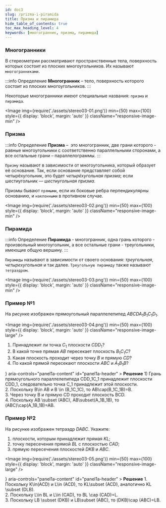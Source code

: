 ```yaml
---
id: doc3
slug: /prizma-i-piramida
title: Призма и пирамида
hide_table_of_contents: true
toc_max_heading_level: 4
keywords: [многогранник, призма, пирамида]
---
```



### Многогранники

В стереометрии рассматривают пространственные тела, поверхность которых состоит из плоских многоугольников. Их называют `многогранниками`.

:::info Определение
**Многогранник** – тело, поверхность которого состоит из плоских многоугольников.
:::

Некоторые многогранники имеют специальные названия: `призма` и `пирамида`.

<Image
  img={require('./assets/stereo03-01.png')}
  min={50}
  max={100}
  style={{ display: 'block', margin: 'auto' }}
  className="responsive-image-min"
/>

### Призма

:::info Определение
**Призма** –  это многогранник, две грани которого - равные многоугольники с соответственно параллельными сторонами, а все остальные грани – параллелограммы.
:::

`Призму` называют в зависимости от многоугольника, который образует её основание. Так, если основание представляет собой четырёхугольник, это будет _четырёхугольная призма_; если шестиугольник — _шестиугольная призма_.

Призмы бывают `прямыми`, если их боковые ребра перпендикулярны основанию, и `наклонными` в противном случае.

<Image
  img={require('./assets/stereo03-02.png')}
  min={50}
  max={100}
  style={{ display: 'block', margin: 'auto' }}
  className="responsive-image-min"
/>

### Пирамида

:::info Определение
**Пирамида** - многогранник, одна грань которого - произвольный многоугольник, а все остальные грани - треугольники, имеющие общую вершину.
:::

`Пирамиды` называют в зависимости от своего основания: _треугольная_, _четырехугольная_ и так далее. `Треугольную пирамиду` также называют
`тетраэдром`.

<Image
  img={require('./assets/stereo03-03.png')}
  min={50}
  max={100}
  style={{ display: 'block', margin: 'auto' }}
  className="responsive-image-min"
/>

### Пример №1

На рисунке изображен прямоугольный параллелепипед $ABCDA_1B_1C_1D_1$.

<Image
  img={require('./assets/stereo03-04.png')}
  min={50}
  max={100}
  style={{ display: 'block', margin: 'auto' }}
  className="responsive-image-large"
/>

1. Принадлежит ли точка $C_1$ плоскости $CDD_1$?
2. В какой точке прямая $AB$ пересекает плоскость $B_1C_1C$?
3. Какая плоскость проходит через точку $B$ и прямую $CD$?
4. По какой прямой пересекают плоскости $ABC$ и $A_1B_1B$?

<Accordion>
  <AccordionSummary
    expandIcon={<ExpandMoreIcon />}
    aria-controls="panel1a-content"
    id="panel1a-header"
  >
    <Typography>
      <b>Решение</b>
    </Typography>
  </AccordionSummary>
  <AccordionDetails>
    <Typography>
        1) Грань прямоугольного параллелепипеда <MathRender>CDD_1C_1</MathRender> принадлежит плоскости <MathRender>CDD_1</MathRender>, следовательно точка <MathRender>C_1</MathRender>
   принадлежит этой плоскости.<br/>
2. Поскольку <MathRender>B\in AB</MathRender> и <MathRender>B \in (B_1C_1C)</MathRender>, то <MathRender>AB\cap(B_1C_1B)=B</MathRender>.<br/>
3. Через точку <MathRender>B</MathRender> и прямую <MathRender>CD</MathRender> проходит плоскость <MathRender>BCD</MathRender>.<br/>
4. Поскольку <MathRender>AB \subset (ABC)</MathRender>, <MathRender>AB\subset(A_1B_1B)</MathRender>, то <MathRender>(ABC)\cap(A_1B_1B)=AB</MathRender>.
    </Typography>

  </AccordionDetails>
</Accordion>

### Пример №2

На рисунке изображен тетраэдр $DABC$. Укажите:

1. плоскости, которым принадлежит прямая $KL$;
2. точку пересечения прямой $BL$ с плоскостью $CAD$;
3. прямую пересечения плоскостей $DKB$ и $ABC$.

<Image
  img={require('./assets/stereo03-05.png')}
  min={50}
  max={100}
  style={{ display: 'block', margin: 'auto' }}
  className="responsive-image-large"
/>

<Accordion>
  <AccordionSummary
    expandIcon={<ExpandMoreIcon />}
    aria-controls="panel1a-content"
    id="panel1a-header"
  >
    <Typography>
      <b>Решение</b>
    </Typography>
  </AccordionSummary>
  <AccordionDetails>
    <Typography>
1. Поскольку <MathRender>K\in(ACD)</MathRender> и <MathRender>L\in (ACD)</MathRender>, то <MathRender>KL\subset (ACD)</MathRender>, аналогично <MathRender>KL \subset (DLB)</MathRender>.<br/>
2. Поскольку <MathRender>L\in BL</MathRender> и <MathRender>L\in (CAD)</MathRender>, то <MathRender>BL \cap (CAD)=L</MathRender>.<br/>
3. Поскольку <MathRender>LB \subset (DKB)</MathRender> и <MathRender>LB\subset (ABC)</MathRender>, то <MathRender>(DKB)\cap (ABC)=LB</MathRender>.<br/>
    </Typography>

  </AccordionDetails>
</Accordion>
